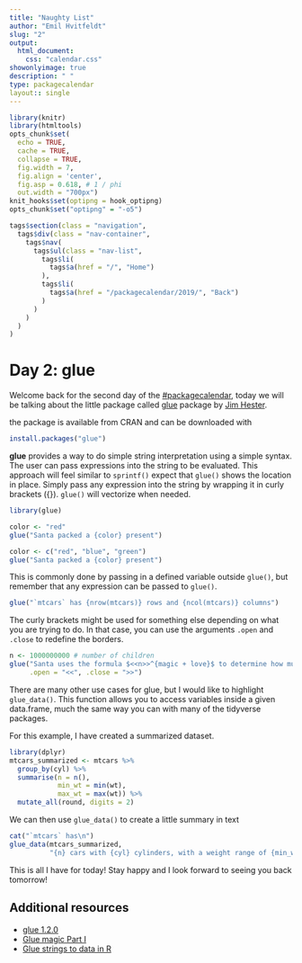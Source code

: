 ```yaml
---
title: "Naughty List"
author: "Emil Hvitfeldt"
slug: "2"
output: 
  html_document:
    css: "calendar.css"
showonlyimage: true
description: " "
type: packagecalendar
layout:: single
---
```


<html>
    <link rel="stylesheet" href="/css/calendar-post.css"/>
</html>

```r
library(knitr)
library(htmltools)
opts_chunk$set(
  echo = TRUE, 
  cache = TRUE,
  collapse = TRUE,
  fig.width = 7, 
  fig.align = 'center',
  fig.asp = 0.618, # 1 / phi
  out.width = "700px")
knit_hooks$set(optipng = hook_optipng)
opts_chunk$set("optipng" = "-o5")
```

```r
tags$section(class = "navigation",
  tags$div(class = "nav-container",
    tags$nav(
      tags$ul(class = "nav-list",
        tags$li(
          tags$a(href = "/", "Home")
        ),
        tags$li(
          tags$a(href = "/packagecalendar/2019/", "Back")
        )
      )
    )
  )
)
```

# Day 2: glue

Welcome back for the second day of the [#packagecalendar](https://twitter.com/hashtag/packagecalendar),
today we will be talking about the little package called [glue](https://github.com/tidyverse/glue) package by [Jim Hester](https://twitter.com/jimhester_).

the package is available from CRAN and can be downloaded with

```r
install.packages("glue")
```

**glue** provides a way to do simple string interpretation using a simple syntax.
The user can pass expressions into the string to be evaluated.
This approach will feel similar to `sprintf()` expect that `glue()` shows the location in place.
Simply pass any expression into the string by wrapping it in curly brackets ({}).
`glue()` will vectorize when needed.

```r
library(glue)

color <- "red"
glue("Santa packed a {color} present")

color <- c("red", "blue", "green")
glue("Santa packed a {color} present")
```

This is commonly done by passing in a defined variable outside `glue()`,
but remember that any expression can be passed to `glue()`.

```r
glue("`mtcars` has {nrow(mtcars)} rows and {ncol(mtcars)} columns")
```

The curly brackets might be used for something else depending on what you are trying to do.
In that case, you can use the arguments `.open` and `.close` to redefine the borders.

```r
n <- 1000000000 # number of children
glue("Santa uses the formula $<<n>>^{magic + love}$ to determine how much sugar to give to the elfs.",
     .open = "<<", .close = ">>")
```

There are many other use cases for glue, but I would like to highlight `glue_data()`.
This function allows you to access variables inside a given data.frame,
much the same way you can with many of the tidyverse packages.

For this example, I have created a summarized dataset.

```r
library(dplyr)
mtcars_summarized <- mtcars %>%
  group_by(cyl) %>%
  summarise(n = n(),
            min_wt = min(wt),
            max_wt = max(wt)) %>%
  mutate_all(round, digits = 2)
```

We can then use `glue_data()` to create a little summary in text

```r
cat("`mtcars` has\n")
glue_data(mtcars_summarized,
          "{n} cars with {cyl} cylinders, with a weight range of {min_wt*1000}-{max_wt*1000} lbs")
```

This is all I have for today! 
Stay happy and I look forward to seeing you back tomorrow!

## Additional resources

- [glue 1.2.0](https://www.tidyverse.org/blog/2017/10/glue-1.2.0/)
- [Glue magic Part I](https://www.njtierney.com/post/2019/07/07/glue-magic-p1/)
- [Glue strings to data in R](https://www.youtube.com/watch?v=XQmBcpQl8K8)
